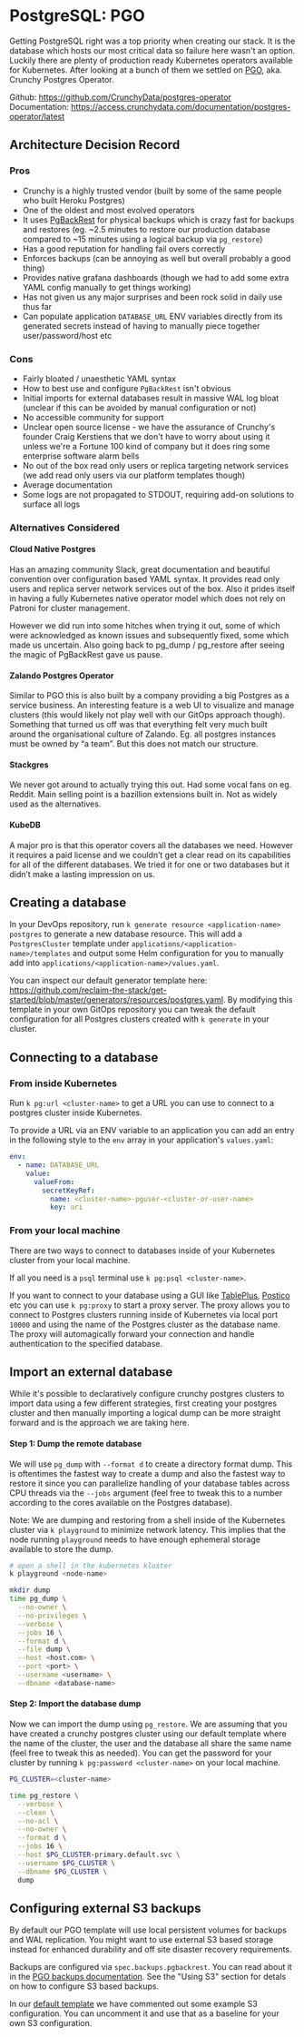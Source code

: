 # PostgreSQL: PGO

Getting PostgreSQL right was a top priority when creating our stack. It is the database which hosts our most critical data so failure here wasn't an option. Luckily there are plenty of production ready Kubernetes operators available for Kubernetes. After looking at a bunch of them we settled on [PGO](https://github.com/CrunchyData/postgres-operator), aka. Crunchy Postgres Operator.

Github: https://github.com/CrunchyData/postgres-operator <br />
Documentation: https://access.crunchydata.com/documentation/postgres-operator/latest

## Architecture Decision Record

### Pros

- Crunchy is a highly trusted vendor (built by some of the same people who built Heroku Postgres)
- One of the oldest and most evolved operators
- It uses [PgBackRest](https://pgbackrest.org/) for physical backups which is crazy fast for backups and restores (eg. ~2.5 minutes to restore our production database compared to ~15 minutes using a logical backup via `pg_restore`)
- Has a good reputation for handling fail overs correctly
- Enforces backups (can be annoying as well but overall probably a good thing)
- Provides native grafana dashboards (though we had to add some extra YAML config manually to get things working)
- Has not given us any major surprises and been rock solid in daily use thus far
- Can populate application `DATABASE_URL` ENV variables directly from its generated secrets instead of having to manually piece together user/password/host etc

### Cons

- Fairly bloated / unaesthetic YAML syntax
- How to best use and configure `PgBackRest` isn't obvious
- Initial imports for external databases result in massive WAL log bloat (unclear if this can be avoided by manual configuration or not)
- No accessible community for support
- Unclear open source license - we have the assurance of Crunchy's founder Craig Kerstiens that we don't have to worry about using it unless we're a Fortune 100 kind of company but it does ring some enterprise software alarm bells
- No out of the box read only users or replica targeting network services (we add read only users via our platform templates though)
- Average documentation
- Some logs are not propagated to STDOUT, requiring add-on solutions to surface all logs

### Alternatives Considered

#### Cloud Native Postgres

Has an amazing community Slack, great documentation and beautiful convention over configuration based YAML syntax. It provides read only users and replica server network services out of the box. Also it prides itself in having a fully Kubernetes native operator model which does not rely on Patroni for cluster management.

However we did run into some hitches when trying it out, some of which were acknowledged as known issues and subsequently fixed, some which made us uncertain. Also going back to pg_dump / pg_restore after seeing the magic of PgBackRest gave us pause.

#### Zalando Postgres Operator

Similar to PGO this is also built by a company providing a big Postgres as a service business. An interesting feature is a web UI to visualize and manage clusters (this would likely not play well with our GitOps approach though). Something that turned us off was that everything felt very much built around the organisational culture of Zalando. Eg. all postgres instances must be owned by “a team”. But this does not match our structure.

#### Stackgres

We never got around to actually trying this out. Had some vocal fans on eg. Reddit. Main selling point is a bazillion extensions built in. Not as widely used as the alternatives.

#### KubeDB

A major pro is that this operator covers all the databases we need. However it requires a paid license and we couldn’t get a clear read on its capabilities for all of the different databases. We tried it for one or two databases but it didn’t make a lasting impression on us.

## Creating a database

In your DevOps repository, run `k generate resource <application-name> postgres` to generate a new database resource. This will add a `PostgresCluster` template under `applications/<application-name>/templates` and output some Helm configuration for you to manually add into `applications/<application-name>/values.yaml`.

You can inspect our default generator template here: https://github.com/reclaim-the-stack/get-started/blob/master/generators/resources/postgres.yaml. By modifying this template in your own GitOps repository you can tweak the default configuration for all Postgres clusters created with `k generate` in your cluster.

## Connecting to a database

### From inside Kubernetes

Run `k pg:url <cluster-name>` to get a URL you can use to connect to a postgres cluster inside Kubernetes.

To provide a URL via an ENV variable to an application you can add an entry in the following style to the `env` array in your application's `values.yaml`:

```yaml
env:
  - name: DATABASE_URL
    value:
      valueFrom:
        secretKeyRef:
          name: <cluster-name>-pguser-<cluster-or-user-name>
          key: uri
```

### From your local machine

There are two ways to connect to databases inside of your Kubernetes cluster from your local machine.

If all you need is a `psql` terminal use `k pg:psql <cluster-name>`.

If you want to connect to your database using a GUI like [TablePlus](https://tableplus.com/), [Postico](https://eggerapps.at/postico2/) etc you can use `k pg:proxy` to start a proxy server. The proxy allows you to connect to Postgres clusters running inside of Kubernetes via local port `10000` and using the name of the Postgres cluster as the database name. The proxy will automagically forward your connection and handle authentication to the specified database.

## Import an external database

While it's possible to declaratively configure crunchy postgres clusters to import data using a few different strategies, first creating your postgres cluster and then manually importing a logical dump can be more straight forward and is the approach we are taking here.

#### Step 1: Dump the remote database

We will use `pg_dump` with `--format d` to create a directory format dump. This is oftentimes the fastest way to create a dump and also the fastest way to restore it since you can parallelize handling of your database tables across CPU threads via the `--jobs` argument (feel free to tweak this to a number according to the cores available on the Postgres database).

Note: We are dumping and restoring from a shell inside of the Kubernetes cluster via `k playground` to minimize network latency. This implies that the node running `playground` needs to have enough ephemeral storage available to store the dump.

```bash
# open a shell in the kubernetes kluster
k playground <node-name>

mkdir dump
time pg_dump \
  --no-owner \
  --no-privileges \
  --verbose \
  --jobs 16 \
  --format d \
  --file dump \
  --host <host.com> \
  --port <port> \
  --username <username> \
  --dbname <database-name>
```

#### Step 2: Import the database dump

Now we can import the dump using `pg_restore`. We are assuming that you have created a crunchy postgres cluster using our default template where the name of the cluster, the user and the database all share the same name (feel free to tweak this as needed). You can get the password for your cluster by running `k pg:password <cluster-name>` on your local machine.

```bash
PG_CLUSTER=<cluster-name>

time pg_restore \
  --verbose \
  --clean \
  --no-acl \
  --no-owner \
  --format d \
  --jobs 16 \
  --host $PG_CLUSTER-primary.default.svc \
  --username $PG_CLUSTER \
  --dbname $PG_CLUSTER \
  dump
```

## Configuring external S3 backups

By default our PGO template will use local persistent volumes for backups and WAL replication. You might want to use external S3 based storage instead for enhanced durability and off site disaster recovery requirements.

Backups are configured via `spec.backups.pgbackrest`. You can read about it in the [PGO backups documentation](https://access.crunchydata.com/documentation/postgres-operator/latest/tutorial/backups/). See the "Using S3" section for detals on how to configure S3 based backups.

In our [default template](https://github.com/reclaim-the-stack/get-started/blob/master/generators/resources/postgres.yaml) we have commented out some example S3 configuration. You can uncomment it and use that as a baseline for your own S3 configuration.
